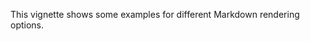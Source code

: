 <!--
%\VignetteEngine{knitr::knitr}
%\VignetteIndexEntry{Some Markdown Examples}
-->

This vignette shows some examples for different Markdown rendering options.

```r
```
